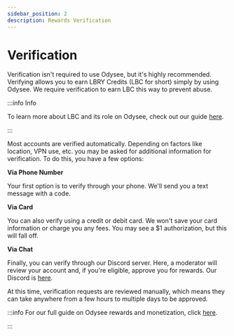 ---
sidebar_position: 2
description: Rewards Verification
---

# Verification

Verification isn't required to use Odysee, but it's highly recommended. Verifying allows you to earn LBRY Credits (LBC for short) simply by using Odysee. We require verification to earn LBC this way to prevent abuse.

:::info Info

To learn more about LBC and its role on Odysee, check out our guide [here](https://help.odysee.tv/category-blockchain/).

:::

Most accounts are verified automatically. Depending on factors like location, VPN use, etc. you may be asked for additional information for verification. To do this, you have a few options:

**Via Phone Number**

Your first option is to verify through your phone. We'll send you a text message with a code.

**Via Card** 

You can also verify using a credit or debit card. We won't save your card information or charge you any fees. You may see a $1 authorization, but this will fall off.

**Via Chat**

Finally, you can verify through our Discord server. Here, a moderator will review your account and, if you're eligible, approve you for rewards. Our Discord is [here](https://discord.com/invite/sWedwsNWjX).

At this time, verification requests are reviewed manually, which means they can take anywhere from a few hours to multiple days to be approved.

:::info For our full guide on Odysee rewards and monetization, click [here](https://help.odysee.tv/category-monetization/).

:::